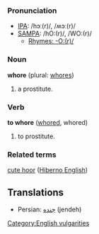 ===Pronunciation===
*[[w:IPA|IPA]]: /hɔː(r)/, /ʍɔː(r)/
*[[w:SAMPA|SAMPA]]: /hO:(r)/, /WO:(r)/
**[[Rhymes:English:-O:(r)/|Rhymes: -O:(r)/]]

===Noun===
'''whore''' (plural: [[whores]])

# a prostitute.

===Verb===
'''to whore''' ([[whored]], whored)

# to prostitute.

===Related terms===
[[cute hoor]] ([[Hiberno English]])

[[Category:English vulgarities]]

==Translations==
*Persian: [[جنده]] (jendeh)